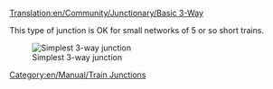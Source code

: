 [[Translation:en/Community/Junctionary/Basic 3-Way]]
{{en/Community/Junctionary/Navigation}}

This type of junction is OK for small networks of 5 or so short trains.

[[File:en/Community/Junctionary/3way basic3.png|none|frame|Simplest 3-way junction]]

{{en/Community/Junctionary/Junction Criteria|Cheap|0|0|0|2|0|0|1|1|0|0|0||Broken down trains stop whole junction.|
*Can only handle one train at a time. (unless using [[en/Manual/Signals]])
*Will cause traffic backup. 
}}

[[Category:en/Manual/Train Junctions]]